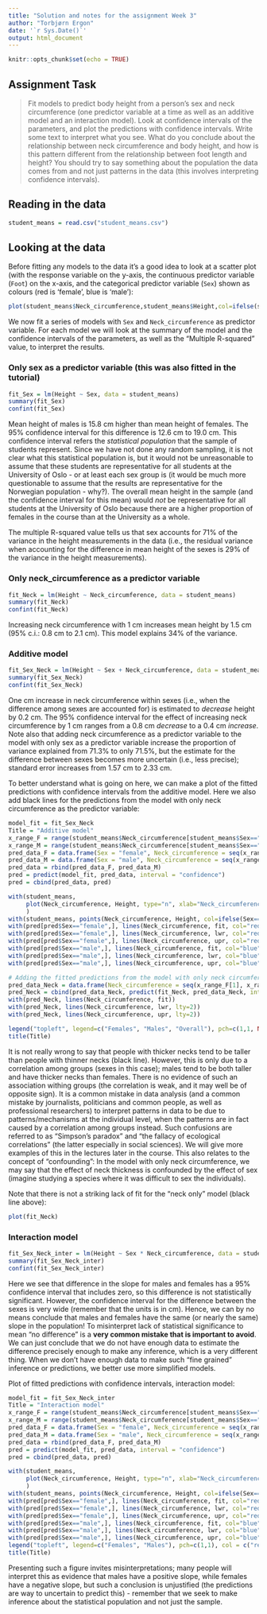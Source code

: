 ```yaml
---
title: "Solution and notes for the assignment Week 3"
author: "Torbjørn Ergon"
date: '`r Sys.Date()`'
output: html_document
---
```


```r
knitr::opts_chunk$set(echo = TRUE)
```

## Assignment Task

> Fit models to predict body height from a person's sex and neck circumference (one predictor variable at a time as well as an additive model and an interaction model). Look at confidence intervals of the parameters, and plot the predictions with confidence intervals. Write some text to interpret what you see. What do you conclude about the relationship between neck circumference and body height, and how is this pattern different from the relationship between foot length and height? You should try to say something about the population the data comes from and not just patterns in the data (this involves interpreting confidence intervals).


## Reading in the data

```r
student_means = read.csv("student_means.csv")
```

## Looking at the data

Before fitting any models to the data it's a good idea to look at a scatter plot (with the response variable on the y-axis, the continuous predictor variable (`Foot`) on the x-axis, and the categorical predictor variable (`Sex`) shown as colours (red is 'female', blue is 'male'):

```r
plot(student_means$Neck_circumference,student_means$Height,col=ifelse(student_means$Sex=="female", "red", "blue"))
```

We now fit a series of models with `Sex` and `Neck_circumference` as predictor variable. For each model we will look at the summary of the model and the confidence intervals of the parameters, as well as the "Multiple R-squared" value, to interpret the results.

### Only sex as a predictor variable (this was also fitted in the tutorial)

```r
fit_Sex = lm(Height ~ Sex, data = student_means)
summary(fit_Sex)
confint(fit_Sex)
```

Mean height of males is 15.8 cm higher than mean height of females. The 95% confidence interval for this difference is 12.6 cm to 19.0 cm. This confidence interval refers the *statistical population* that the sample of students represent. Since we have not done any random sampling, it is not clear what this statistical population is, but it would not be unreasonable to assume that these students are representative for all students at the University of Oslo - or at least each sex group is (it would be much more questionable to assume that the results are representative for the Norwegian population - why?). The overall mean height in the sample (and the confidence interval for this mean) would *not* be representative for all students at the University of Oslo because there are a higher proportion of females in the course than at the University as a whole.

The multiple R-squared value tells us that sex accounts for 71% of the variance in the height measurements in the data (i.e., the residual variance when accounting for the difference in mean height of the sexes is 29% of the variance in the height measurements).

### Only neck_circumference as a predictor variable

```r
fit_Neck = lm(Height ~ Neck_circumference, data = student_means)
summary(fit_Neck)
confint(fit_Neck)
```

Increasing neck circumference with 1 cm increases mean height by 1.5 cm (95% c.i.: 0.8 cm to 2.1 cm). This model explains 34% of the variance.

### Additive model
```r
fit_Sex_Neck = lm(Height ~ Sex + Neck_circumference, data = student_means)
summary(fit_Sex_Neck)
confint(fit_Sex_Neck)
```

One cm increase in neck circumference within sexes (i.e., when the difference among sexes are accounted for) is estimated to *decrease* height by 0.2 cm. The 95% confidence interval for the effect of increasing neck circumference by 1 cm ranges from a 0.8 cm *decrease* to a 0.4 cm *increase*. Note also that adding neck circumference as a predictor variable to the model with only sex as a predictor variable increase the proportion of variance explained from 71.3% to only 71.5%, but the estimate for the difference between sexes becomes more uncertain (i.e., less precise); standard error increases from 1.57 cm to 2.33 cm.

To better understand what is going on here, we can make a plot of the fitted predictions with confidence intervals from the additive model. Here we also add black lines for the predictions from the model with only neck circumference as the predictor variable:

```r
model_fit = fit_Sex_Neck
Title = "Additive model"
x_range_F = range(student_means$Neck_circumference[student_means$Sex=="female"])
x_range_M = range(student_means$Neck_circumference[student_means$Sex=="male"])
pred_data_F = data.frame(Sex = "female", Neck_circumference = seq(x_range_F[1], x_range_F[2], length.out = 50))
pred_data_M = data.frame(Sex = "male", Neck_circumference = seq(x_range_M[1], x_range_M[2], length.out = 50))
pred_data = rbind(pred_data_F, pred_data_M)
pred = predict(model_fit, pred_data, interval = "confidence")
pred = cbind(pred_data, pred)

with(student_means,
     plot(Neck_circumference, Height, type="n", xlab="Neck_circumference (cm)", ylab = "Height (cm)")
     )
with(student_means, points(Neck_circumference, Height, col=ifelse(Sex=="female", "red", "blue")))
with(pred[pred$Sex=="female",], lines(Neck_circumference, fit, col="red"))
with(pred[pred$Sex=="female",], lines(Neck_circumference, lwr, col="red", lty=2))
with(pred[pred$Sex=="female",], lines(Neck_circumference, upr, col="red", lty=2))
with(pred[pred$Sex=="male",], lines(Neck_circumference, fit, col="blue"))
with(pred[pred$Sex=="male",], lines(Neck_circumference, lwr, col="blue", lty=2))
with(pred[pred$Sex=="male",], lines(Neck_circumference, upr, col="blue", lty=2))

# Adding the fitted predictions from the model with only neck circumference as a predictor variable
pred_data_Neck = data.frame(Neck_circumference = seq(x_range_F[1], x_range_M[2], length.out = 50))
pred_Neck = cbind(pred_data_Neck, predict(fit_Neck, pred_data_Neck, interval = "confidence"))
with(pred_Neck, lines(Neck_circumference, fit))
with(pred_Neck, lines(Neck_circumference, lwr, lty=2))
with(pred_Neck, lines(Neck_circumference, upr, lty=2))

legend("topleft", legend=c("Females", "Males", "Overall"), pch=c(1,1, NA), lty = c(NA,NA,1), col = c("red", "blue", "black"))
title(Title)
```

It is not really wrong to say that people with thicker necks tend to be taller than people with thinner necks (black line). However, this is only due to a correlation among groups (sexes in this case); males tend to be both taller and have thicker necks than females. There is no evidence of such an association withing groups (the correlation is weak, and it may well be of opposite sign). It is a common mistake in data analysis (and a common mistake by journalists, politicians and common people, as well as professional researchers) to interpret patterns in data to be due to patterns/mechanisms at the individual level, when the patterns are in fact caused by a correlation among groups instead. Such confusions are referred to as "Simpson's paradox" and "the fallacy of ecological correlations" (the latter especially in social sciences). We will give more examples of this in the lectures later in the course. This also relates to the concept of "confounding": In the model with only neck circumference, we may say that the effect of neck thickness is confounded by the effect of sex (imagine studying a species where it was difficult to sex the individuals).

Note that there is not a striking lack of fit for the "neck only" model (black line above):

```r
plot(fit_Neck)
```


### Interaction model

```r
fit_Sex_Neck_inter = lm(Height ~ Sex * Neck_circumference, data = student_means)
summary(fit_Sex_Neck_inter)
confint(fit_Sex_Neck_inter)
```

Here we see that difference in the slope for males and females has a 95% confidence interval that includes zero, so this difference is not statistically significant. However, the confidence interval for the difference between the sexes is very wide (remember that the units is in cm). Hence, we can by no means conclude that males and females have the same (or nearly the same) slope in the population! To misinterpret lack of statistical significance to mean "no difference" is a **very common mistake that is important to avoid**. We can just conclude that we do not have enough data to estimate the difference precisely enough to make any inference, which is a very different thing. When we don't have enough data to make such "fine grained" inference or predictions, we better use more simplified models.

Plot of fitted predictions with confidence intervals, interaction model:
```r
model_fit = fit_Sex_Neck_inter
Title = "Interaction model"
x_range_F = range(student_means$Neck_circumference[student_means$Sex=="female"])
x_range_M = range(student_means$Neck_circumference[student_means$Sex=="male"])
pred_data_F = data.frame(Sex = "female", Neck_circumference = seq(x_range_F[1], x_range_F[2], length.out = 50))
pred_data_M = data.frame(Sex = "male", Neck_circumference = seq(x_range_M[1], x_range_M[2], length.out = 50))
pred_data = rbind(pred_data_F, pred_data_M)
pred = predict(model_fit, pred_data, interval = "confidence")
pred = cbind(pred_data, pred)

with(student_means,
     plot(Neck_circumference, Height, type="n", xlab="Neck_circumference (cm)", ylab = "Height (cm)")
     )
with(student_means, points(Neck_circumference, Height, col=ifelse(Sex=="female", "red", "blue")))
with(pred[pred$Sex=="female",], lines(Neck_circumference, fit, col="red"))
with(pred[pred$Sex=="female",], lines(Neck_circumference, lwr, col="red", lty=2))
with(pred[pred$Sex=="female",], lines(Neck_circumference, upr, col="red", lty=2))
with(pred[pred$Sex=="male",], lines(Neck_circumference, fit, col="blue"))
with(pred[pred$Sex=="male",], lines(Neck_circumference, lwr, col="blue", lty=2))
with(pred[pred$Sex=="male",], lines(Neck_circumference, upr, col="blue", lty=2))
legend("topleft", legend=c("Females", "Males"), pch=c(1,1), col = c("red", "blue"))
title(Title)
```

Presenting such a figure invites misinterpretations; many people will interpret this as evidence that males have a positive slope, while females have a negative slope, but such a conclusion is unjustified (the predictions are way to uncertain to predict this) - remember that we seek to make inference about the statistical population and not just the sample.
